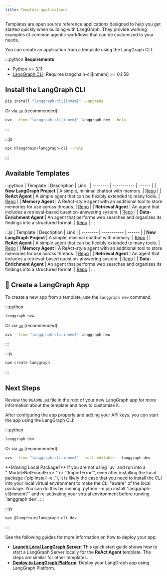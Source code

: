 ```yaml
---
title: Template applications
---
```





Templates are open source reference applications designed to help you get started quickly when building with LangGraph. They provide working examples of common agentic workflows that can be customized to your needs.

You can create an application from a template using the LangGraph CLI.

:::python
<Info>
  **Requirements**
  * Python >= 3.11
  * [LangGraph CLI](/langgraph-platform/cli): Requires langchain-cli[inmem] >= 0.1.58
</Info>

## Install the LangGraph CLI

```bash
pip install "langgraph-cli[inmem]" --upgrade
```

Or via [`uv`](https://docs.astral.sh/uv/getting-started/installation/) (recommended):

```bash
uvx --from "langgraph-cli[inmem]" langgraph dev --help
```
:::

:::js
```bash
npx @langchain/langgraph-cli --help
```
:::

## Available Templates

:::python
| Template | Description | Link |
| -------- | ----------- | ------ |
| **New LangGraph Project** | A simple, minimal chatbot with memory. | [Repo](https://github.com/langchain-ai/new-langgraph-project) |
| **ReAct Agent** | A simple agent that can be flexibly extended to many tools. | [Repo](https://github.com/langchain-ai/react-agent) |
| **Memory Agent** | A ReAct-style agent with an additional tool to store memories for use across threads. | [Repo](https://github.com/langchain-ai/memory-agent) |
| **Retrieval Agent** | An agent that includes a retrieval-based question-answering system. | [Repo](https://github.com/langchain-ai/retrieval-agent-template) |
| **Data-Enrichment Agent** | An agent that performs web searches and organizes its findings into a structured format. | [Repo](https://github.com/langchain-ai/data-enrichment) |
:::

:::js
| Template | Description | Link |
| -------- | ----------- | ------ |
| **New LangGraph Project** | A simple, minimal chatbot with memory. | [Repo](https://github.com/langchain-ai/new-langgraphjs-project) |
| **ReAct Agent** | A simple agent that can be flexibly extended to many tools. | [Repo](https://github.com/langchain-ai/react-agent-js) |
| **Memory Agent** | A ReAct-style agent with an additional tool to store memories for use across threads. | [Repo](https://github.com/langchain-ai/memory-agent-js) |
| **Retrieval Agent** | An agent that includes a retrieval-based question-answering system. | [Repo](https://github.com/langchain-ai/retrieval-agent-template-js) |
| **Data-Enrichment Agent** | An agent that performs web searches and organizes its findings into a structured format. | [Repo](https://github.com/langchain-ai/data-enrichment-js) |
:::

## 🌱 Create a LangGraph App

To create a new app from a template, use the `langgraph new` command.

:::python
```bash
langgraph new
```

Or via [`uv`](https://docs.astral.sh/uv/getting-started/installation/) (recommended):

```bash
uvx --from "langgraph-cli[inmem]" langgraph new
```
:::

:::js
```bash
npm create langgraph
```
:::

## Next Steps

Review the `README.md` file in the root of your new LangGraph app for more information about the template and how to customize it.

After configuring the app properly and adding your API keys, you can start the app using the LangGraph CLI:

:::python
```bash
langgraph dev
```

Or via [`uv`](https://docs.astral.sh/uv/getting-started/installation/) (recommended):

```bash
uvx --from "langgraph-cli[inmem]" --with-editable . langgraph dev
```

<Info>
  **Missing Local Package?**
  If you are not using `uv` and run into a "`ModuleNotFoundError`" or "`ImportError`", even after installing the local package (`pip install -e .`), it is likely the case that you need to install the CLI into your local virtual environment to make the CLI "aware" of the local package. You can do this by running `python -m pip install "langgraph-cli[inmem]"` and re-activating your virtual environment before running `langgraph dev`.
</Info>
:::

:::js
```bash
npx @langchain/langgraph-cli dev
```
:::

See the following guides for more information on how to deploy your app:

* **[Launch Local LangGraph Server](/oss/local-server)**: This quick start guide shows how to start a LangGraph Server locally for the **ReAct Agent** template. The steps are similar for other templates.
* **[Deploy to LangGraph Platform](/langgraph-platform/quick-start-studio)**: Deploy your LangGraph app using LangGraph Platform.
